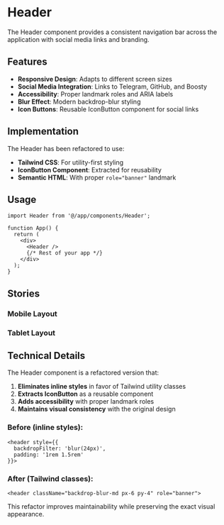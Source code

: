 
<Meta of={HeaderStories} />

# Header

The Header component provides a consistent navigation bar across the application with social media links and branding.

## Features

- **Responsive Design**: Adapts to different screen sizes
- **Social Media Integration**: Links to Telegram, GitHub, and Boosty
- **Accessibility**: Proper landmark roles and ARIA labels
- **Blur Effect**: Modern backdrop-blur styling
- **Icon Buttons**: Reusable IconButton component for social links

## Implementation

The Header has been refactored to use:

- **Tailwind CSS**: For utility-first styling
- **IconButton Component**: Extracted for reusability
- **Semantic HTML**: With proper `role="banner"` landmark

## Usage

```tsx
import Header from '@/app/components/Header';

function App() {
  return (
    <div>
      <Header />
      {/* Rest of your app */}
    </div>
  );
}
```

## Stories

<Canvas of={HeaderStories.Default} />

### Mobile Layout

<Canvas of={HeaderStories.MobileLayout} />

### Tablet Layout

<Canvas of={HeaderStories.TabletLayout} />

## Technical Details

The Header component is a refactored version that:

1. **Eliminates inline styles** in favor of Tailwind utility classes
2. **Extracts IconButton** as a reusable component
3. **Adds accessibility** with proper landmark roles
4. **Maintains visual consistency** with the original design

### Before (inline styles):

```tsx
<header style={{
  backdropFilter: 'blur(24px)',
  padding: '1rem 1.5rem'
}}>
```

### After (Tailwind classes):

```tsx
<header className="backdrop-blur-md px-6 py-4" role="banner">
```

This refactor improves maintainability while preserving the exact visual appearance.
